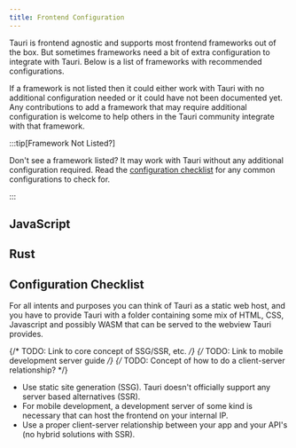 ```yaml
---
title: Frontend Configuration
---
```



Tauri is frontend agnostic and supports most frontend frameworks out of the box. But sometimes frameworks need a bit of extra configuration to integrate with Tauri. Below is a list of frameworks with recommended configurations.

If a framework is not listed then it could either work with Tauri with no additional configuration needed or it could have not been documented yet. Any contributions to add a framework that may require additional configuration is welcome to help others in the Tauri community integrate with that framework.

:::tip[Framework Not Listed?]

Don't see a framework listed? It may work with Tauri without any additional configuration required. Read the [configuration checklist](#configuration-checklist) for any common configurations to check for.

:::

## JavaScript

<CardGrid>
	<LinkCard title="Next.js" href="/2/guide/frontend/nextjs" />
	<LinkCard title="Nuxt" href="/2/guide/frontend/nuxt" />
	<LinkCard title="Qwik" href="/2/guide/frontend/qwik" />
	<LinkCard title="SvelteKit" href="/2/guide/frontend/sveltekit" />
	<LinkCard title="Vite" href="/2/guide/frontend/vite" />
	<LinkCard title="Webpack" href="/2/guide/frontend/webpack" />
</CardGrid>

## Rust

<CardGrid>
	<LinkCard title="Leptos" href="/2/guide/frontend/leptos" />
	<LinkCard title="Sycamore" href="/2/guide/frontend/sycamore" />
	<LinkCard title="Trunk" href="/2/guide/frontend/trunk" />
	<LinkCard title="Yew" href="/2/guide/frontend/yew" />
</CardGrid>

## Configuration Checklist

For all intents and purposes you can think of Tauri as a static web host, and you have to provide Tauri with a folder
containing some mix of HTML, CSS, Javascript and possibly WASM that can be served to the webview Tauri provides.

{/* TODO: Link to core concept of SSG/SSR, etc. */}
{/* TODO: Link to mobile development server guide */}
{/* TODO: Concept of how to do a client-server relationship? */}

- Use static site generation (SSG). Tauri doesn't officially support any server based alternatives (SSR).
- For mobile development, a development server of some kind is necessary that can host the frontend on your internal IP.
- Use a proper client-server relationship between your app and your API's (no hybrid solutions with SSR).
